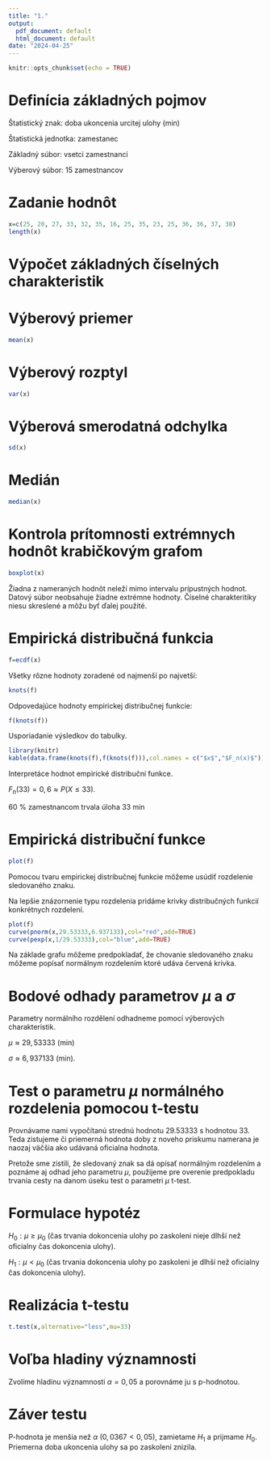 ---
title: "1."
output:
  pdf_document: default
  html_document: default
date: "2024-04-25"
---

```{r setup, include=FALSE}
knitr::opts_chunk$set(echo = TRUE)
```

# Definícia základných pojmov

Štatistický znak: doba ukoncenia urcitej ulohy (min)

Štatistická jednotka: zamestanec

Základný súbor: vsetci zamestnanci

Výberový súbor: 15 zamestnancov

# Zadanie hodnôt

```{r}
x=c(25, 20, 27, 33, 32, 35, 16, 25, 35, 23, 25, 36, 36, 37, 38)
length(x)
```

# Výpočet základných číselných charakteristik

# Výberový priemer

```{r}
mean(x)
```
# Výberový rozptyl

```{r}
var(x)
```
# Výberová smerodatná odchylka

```{r}
sd(x)
```

# Medián

```{r}
median(x)
```

# Kontrola prítomnosti extrémnych hodnôt krabičkovým grafom

```{r out.width="45%"}
boxplot(x)
```

Žiadna z nameraných hodnôt neleží mimo intervalu prípustných hodnot. Datový súbor neobsahuje žiadne extrémne hodnoty. Číselné charakteritiky niesu skreslené a môžu byť ďalej použité.

# Empirická distribučná funkcia

```{r}
f=ecdf(x)
```
Všetky rôzne hodnoty zoradené od najmenší po najvetší:

```{r}
knots(f)
```
Odpovedajúce hodnoty empirickej distribučnej funkcie:

```{r}
f(knots(f))
```
Usporiadanie výsledkov do tabulky.

```{r}
library(knitr)
kable(data.frame(knots(f),f(knots(f))),col.names = c("$x$","$F_n(x)$"))
```
Interpretáce hodnot empirické distribuční funkce.

$F_n(33)=0{,}6\approx P(X\leq 33).$

 60 % zamestnancom trvala úloha 33 min


# Empirická distribuční funkce

```{r out.width="45%"}
plot(f)
```

Pomocou tvaru empirickej distribučnej funkcie môžeme usúdiť rozdelenie sledovaného znaku.

Na lepšie znázornenie typu rozdelenia pridáme krivky distribučných funkcií konkrétnych rozdelení.


```{r out.width="45%"}
plot(f)
curve(pnorm(x,29.53333,6.937133),col="red",add=TRUE)
curve(pexp(x,1/29.53333),col="blue",add=TRUE)
```

Na základe grafu môžeme predpokladať, že chovanie sledovaného znaku môžeme popísať normálnym rozdelením ktoré udáva červená krivka.

# Bodové odhady parametrov $\mu$ a $\sigma$

Parametry normálního rozdělení odhadneme pomocí výberových charakteristik.

$\mu\approx 29{,}53333$ (min)

$\sigma\approx 6{,}937133$ (min).

# Test o parametru $\mu$ normálného rozdelenia pomocou t-testu

Provnávame nami vypočítanú strednú hodnotu 29.53333 s hodnotou 33. Teda zistujeme či priemerná hodnota doby z noveho priskumu namerana je naozaj väčšia ako udávaná oficialna hodnota.

Pretože sme zistili, že sledovaný znak sa dá opísať normálným rozdelením a poznáme aj odhad jeho parametru $\mu$, použijeme pre overenie predpokladu trvania cesty na danom úseku test o parametri $\mu$ t-test.

# Formulace hypotéz 

$H_0: \mu\geq\mu_0$ (čas trvania dokoncenia ulohy po zaskoleni nieje dlhší než oficialny čas dokoncenia ulohy).

$H_1: \mu < \mu_0$ (čas trvania dokoncenia ulohy po zaskoleni je dlhší než oficialny čas dokoncenia ulohy).

# Realizácia t-testu

```{r}
t.test(x,alternative="less",mu=33)
```

# Voľba hladiny významnosti

Zvolíme hladinu významnosti $\alpha=0{,}05$ a porovnáme ju s p-hodnotou. 

# Záver testu

P-hodnota je menšia než $\alpha$ ($0{,}0367<0{,}05$), zamietame $H_1$ a prijmame $H_0$. Priemerna doba ukoncenia ulohy sa po zaskoleni znizila.




